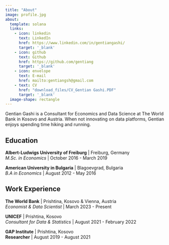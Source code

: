 ```yaml
---
title: "About"
image: profile.jpg
about:
  template: solana
  links:
    - icon: linkedin
      text: LinkedIn
      href: https://www.linkedin.com/in/gentiangashi/
      target: '_blank'
    - icon: github
      text: Github
      href: https://github.com/gentiang
      target: '_blank'
    - icon: envelope
      text: E-mail
      href: mailto:gentiangsh@gmail.com
    - text: CV
      href: "download_files/CV_Gentian Gashi.PDF"
      target: '_blank'
  image-shape: rectangle
---
```


Gentian Gashi is a Consultant for Economics and Data Science at The World Bank in Kosovo and Austria. When not innovating on data platforms, Gentian enjoys spending time hiking and running.

## Education

**Albert-Ludwigs University of Freiburg** | Freiburg, Germany<br>
*M.Sc. in Economics* | October 2016 - March 2019

**American University in Bulgaria** | Blagoevgrad, Bulgaria<br>
*B.A in Economics* | August 2012 - May 2016

## Work Experience

**The World Bank** | Prishtina, Kosovo & Vienna, Austria<br>
*Economist & Data Scientist* | March 2023 - Present

**UNICEF** | Prishtina, Kosovo<br>
*Consultant for Data & Statistics* | August 2021 - February 2022

**GAP Institute** | Prishtina, Kosovo<br>
**Researcher** | August 2019 - August 2021
